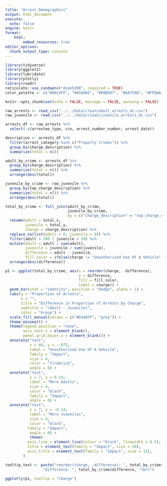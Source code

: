 ```yaml
---
title: "Arrest Demographics"
output: html_document
execute:
  echo: false
engine: knitr
format:
    html:
        embed_resources: true
editor_options: 
  chunk_output_type: console
---
```


```r
library(tidyverse)
library(ggplot2)
library(lubridate)
library(plotly)
library(readr)
reticulate::use_condaenv("dsan5200", required = TRUE)
color_palette <- c("#A8C4FF", "#A56A6E", "#89B587", "#6A7FAB", "#FFDAA1", "#EFA4D6", "#7C5FBC", "#F2B37A")

knitr::opts_chunk$set(echo = FALSE, message = FALSE, warning = FALSE)
```

```r
raw_arrests <- read_csv("../../data/clean/adult_arrests_dc.csv")
raw_juvenile <- read_csv("../../data/clean/juvenile_arrests_dc.csv")
```

```r
arrests_df <- raw_arrests %>% 
  select(-c(arrestee_type, ccn, arrest_number_number, arrest_date))
```

```r
description <- arrests_df %>%
  filter(arrest_category %in% c("Property Crimes")) %>% 
  group_by(charge_description) %>% 
  summarize(total = n())
```

```r
adult_by_crime <- arrests_df %>% 
  group_by(charge_description) %>% 
  summarize(total = n()) %>% 
  arrange(desc(total))

juvenile_by_crime <- raw_juvenile %>% 
  group_by(top_charge_description) %>% 
  summarize(total = n()) %>% 
  arrange(desc(total))

total_by_crime <- full_join(adult_by_crime, 
                            juvenile_by_crime, 
                            by = c("charge_description" = "top_charge_description")) %>% 
  rename(adult = total.x, 
         juvenile = total.y,
         charge = charge_description) %>% 
  replace_na(list(adult = 0, juvenile = 0)) %>%
  filter(adult > 200 | juvenile > 20) %>% 
  mutate(adult = adult / sum(adult),
         juvenile = juvenile / sum(juvenile),
         difference = adult - juvenile,
         fill_color = ifelse(charge != "Unauthorized Use Of A Vehicle", "grey", "firebrick")) %>% 
  arrange(desc(difference))

p1 <- ggplot(total_by_crime, aes(x = reorder(charge, -difference), 
                                 y = difference, 
                                 fill = fill_color,
                                 label = charge)) +
  geom_bar(stat = "identity", position = "dodge", alpha = 1) +
  labs(y = "Proportion of Arrests",
       x = "",
       title = "Difference in Proportion of Arrests by Charge",
       subtitle = "(Adult - Juvenile)",
       color = "Group") +
  scale_fill_manual(values = c("#D34B7F", "grey")) +
  theme_minimal() +
  theme(legend.position = "none",
        axis.text.x = element_blank(),
        panel.grid.major.x = element_blank()) +
  annotate("text", 
           x = 60, y = -.075, 
           label = "Unauthorized Use Of A Vehicle", 
           family = "Impact",
           size = 4, 
           color = "firebrick",
           angle = 0) +
  annotate("text", 
           x = 7, y = 0.14, 
           label = "More Adults", 
           size = 4, 
           color = "black",
           family = "Impact",
           angle = 0) +
  annotate("text", 
           x = 7, y = -0.14, 
           label = "More Juveniles", 
           size = 4, 
           color = "black",
          family = "Impact",
           angle = 0) +
           theme(
          axis.line = element_line(colour = "black", linewidth = 0.5),
          title = element_text(family = "Impact", size = 20),
          axis.title = element_text(family = "Impact", size = 15),
        )

tooltip_text <- paste("reorder(charge, -difference): ", total_by_crime$charge, "<br>",
                 "difference: ", total_by_crime$difference, "<br>")

ggplotly(p1, tooltip = "charge")
```